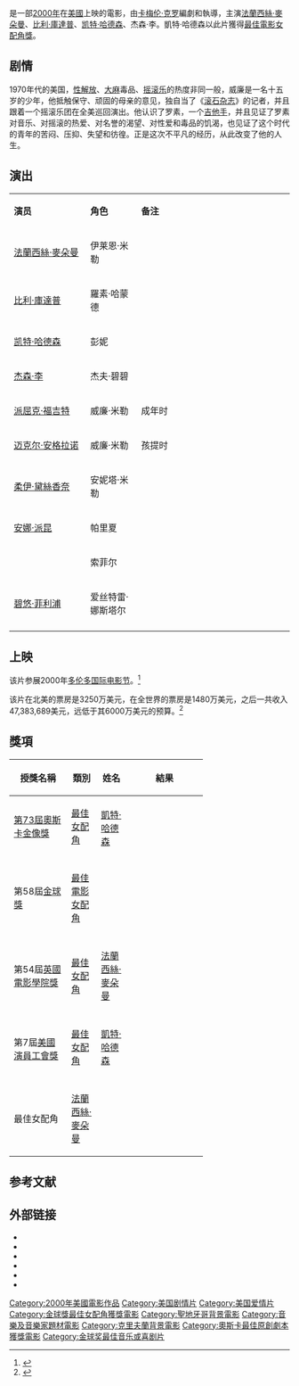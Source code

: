 {{noteTA
|T=zh-cn:几近成名; zh-tw:成名在望; zh-hk:不日成名;
|G1=Show
|1=zh-cn:几近成名; zh-tw:成名在望; zh-hk:不日成名;}}
{{电影信息框
| 片名     = 成名在望
| 电影原名 = ''{{lang|en|Almost Famous}}''
| 图像     = Almost Famous poster.jpg
| 图像说明 = 海报
| 导演     = [[卡梅伦·克罗|卡梅伦·克罗]]
| 监制     = 卡梅伦·克罗
| 制片     = 卡梅伦·克罗、伊恩·布莱斯
| 编剧     = 卡梅伦·克罗
| 主演     = [[弗兰西斯·麦克多蒙德|弗兰西斯·麦克多蒙德]]<br>[[比利·庫達普|比利·庫達普]]<br>[[凯特·哈德森|凯特·哈德森]]<br>杰森·李
| 配乐     = 南希·威尔逊
| 摄影     = 约翰·托尔
| 剪辑     = 乔·休斯汀、萨尔·克莱因
| 发行商   = [[梦工厂|梦工厂]]<br>[[哥倫比亞電影公司|哥倫比亞電影公司]]
| 上映日期 = {{Film date|2000|9|15|美国|2001|3|17|臺灣}}
| 片长     = 122分钟（公映版）<br>164分鐘（導演剪接版）
| 产地     = {{USA}}
| 语言     = 英語
| 预算     = $6千万
| 票房     = $47,383,689
| 中国大陆片名 = 几近成名
| 香港片名 = 不日成名
| 台湾片名 = 成名在望
}}
{{作品名稱|name=''Almost Famous''|hk=不日成名|tw=成名在望|cn=几近成名}}是一部[[2000年電影|2000年]]在[[美國|美國]]上映的{{le|喜劇劇情|Comedy-drama}}電影，由[[卡梅伦·克罗|卡梅伦·克罗]]編劇和執導，主演[[法蘭西絲·麥朵曼|法蘭西絲·麥朵曼]]、[[比利·庫達普|比利·庫達普]]、[[凯特·哈德森|凯特·哈德森]]、杰森·李。凱特·哈德森以此片獲得{{le|第58屆金球獎|58th Golden Globe Awards}}[[金球獎最佳電影女配角|最佳電影女配角獎]]。

==剧情==
1970年代的美国，[[性解放|性解放]]、[[大麻|大麻]]毒品、[[摇滚乐|摇滚乐]]的热度非同一般，威廉是一名十五岁的少年，他抵触保守、顽固的母亲的意见，独自当了《[[滚石杂志|滚石杂志]]》的记者，并且跟着一个摇滚乐团在全美巡回演出。他认识了罗素，一个[[吉他手|吉他手]]，并且见证了罗素对音乐、对摇滚的热爱、对名誉的渴望、对性爱和毒品的饥渴，也见证了这个时代的青年的苦闷、压抑、失望和彷徨。正是这次不平凡的经历，从此改变了他的人生。

== 演出 ==
{|class="wikitable " width="60%"
|- style="background:cornflowerblue; color:white" align=center
|style="width:15%"|'''演员'''||style="width:10%"|'''角色'''||style="width:30%"|'''备注'''
|-
| [[法蘭西絲·麥朵曼|法蘭西絲·麥朵曼]] || 伊莱恩·米勒 || 
|-
| [[比利·庫達普|比利·庫達普]] || 羅素·哈蒙德 || 
|- 
| [[凯特·哈德森|凯特·哈德森]] || 彭妮 || 
|- 
| [[杰森·李|杰森·李]] || 杰夫·碧碧  || 
|-
| [[派翠克·福吉特|派屈克·福吉特]] || 威廉·米勒 || 成年时
|-
| [[迈克尔·安格拉诺|迈克尔·安格拉诺]] || 威廉·米勒 || 孩提时
|-
| [[柔伊·黛絲香奈|柔伊·黛絲香奈]] || 安妮塔·米勒 || 
|- 
| [[安娜·派昆|安娜·派昆]] || 帕里夏 || 
|- 
| {{tsl|en|Fairuza Balk|费尔鲁扎·鲍克}} || 索菲尔 ||   
|-
| [[碧悠·菲利浦|碧悠·菲利浦]] || 爱丝特雷·娜斯塔尔 || 
|-
|}

==上映==
该片参展2000年[[多伦多国际电影节|多伦多国际电影节]]。<ref name="kehr">{{cite news | last=Kehr | first=Dave | coauthors= | title=Organic Growth In Toronto | work=The New York Times | pages= | language=en | publisher= | date=August 25, 2000 | url=http://www.nytimes.com/2000/08/25/movies/at-the-movies-organic-growth-in-toronto.html?scp=169&sq=%22Almost+Famous%22&st=nyt | accessdate=2009-03-31 | archive-date=2019-11-28 | archive-url=https://web.archive.org/web/20191128180101/https://www.nytimes.com/2000/08/25/movies/at-the-movies-organic-growth-in-toronto.html?scp=169&sq=%22Almost+Famous%22&st=nyt }}</ref> 

该片在北美的票房是3250万美元，在全世界的票房是1480万美元，之后一共收入47,383,689美元，远低于其6000万美元的预算。<ref name="boxoffice">{{cite news | last= | first= | coauthors= | title=Almost Famous | work=Box Office Mojo | pages= | language=en | publisher= | date= | url=http://www.boxofficemojo.com/movies/?id=almostfamous.htm | accessdate=2009-03-31 | archive-date=2016-06-06 | archive-url=https://web.archive.org/web/20160606202900/http://www.boxofficemojo.com/movies/?id=almostfamous.htm | dead-url=no }}</ref>

== 獎項 ==
{| class="wikitable" width="60%"
|-align=center
! width="27%"|授獎名稱
! width="14%"|類別
! width="14%"|姓名
! width="6%"|結果
|- align=center
| [[第73屆奧斯卡金像獎|第73屆奧斯卡金像獎]]
| [[奧斯卡最佳女配角獎|最佳女配角]]
| rowspan="2"|[[凱特·哈德森|凱特·哈德森]]
| {{nom}}
|-
|- align=center
| 第58屆[[金球獎|金球獎]]
| [[金球獎最佳電影女配角|最佳電影女配角]]
| {{won}}
|-
|- align=center
| 第54屆[[英國電影學院獎|英國電影學院獎]]
| [[英國電影學院獎最佳女配角|最佳女配角]]
| [[法蘭西絲·麥朵曼|法蘭西絲·麥朵曼]]
| {{nom}}
|-
|- align=center
| rowspan="2"|第7屆[[美國演員工會獎|美國演員工會獎]]
| [[美國演員工會獎最佳女配角|最佳女配角]]
| [[凱特·哈德森|凱特·哈德森]]
| {{nom}}
|-
|- align=center
| 最佳女配角
| [[法蘭西絲·麥朵曼|法蘭西絲·麥朵曼]]
| {{nom}}
|}

==参考文献==
{{reflist}}

== 外部链接==
* {{douban}}
* {{IMDb title|0181875|成名在望}}
* {{Amg movie|212038|成名在望}}
* {{rotten-tomatoes|almost_famous|成名在望}}
* {{metacritic film|almost-famous|成名在望}}
* {{mojo title|almostfamous|成名在望}}

{{Cameron Crowe}}
{{金球獎最佳音樂及喜劇電影_1981–2000}}
{{Authority control}}
{{DEFAULTSORT:Almost Famous}}
[[Category:2000年美國電影作品|Category:2000年美國電影作品]]
[[Category:美国剧情片|Category:美国剧情片]]
[[Category:美国爱情片|Category:美国爱情片]]
[[Category:金球獎最佳女配角獲獎電影|Category:金球獎最佳女配角獲獎電影]]
[[Category:聖地牙哥背景電影|Category:聖地牙哥背景電影]]
[[Category:音樂及音樂家題材電影|Category:音樂及音樂家題材電影]]
[[Category:克里夫蘭背景電影|Category:克里夫蘭背景電影]]
[[Category:奧斯卡最佳原創劇本獲獎電影|Category:奧斯卡最佳原創劇本獲獎電影]]
[[Category:金球奖最佳音乐或喜剧片|Category:金球奖最佳音乐或喜剧片]]